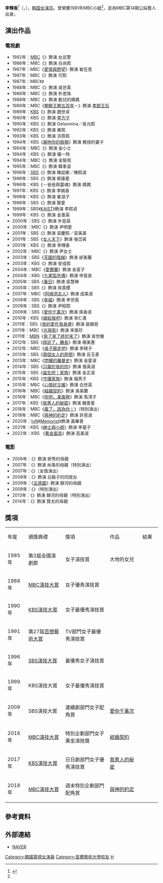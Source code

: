 {{藝人
| 姓名 = 李輝香
| 類型 = 女演員
| 圖片 =
| 圖片尺寸 =
| 圖片簡介 =
| 本名 =
| 外文名 = 이휘향
| 外文 = ko
| 羅馬拼音 =
| 英文名 =
| 暱稱 =
| 其他藝名 =
| 國籍 = {{KOR}}
| 出生日期 = {{birth_date_and_age|1960|11|19}}
| 出生地點 = {{KOR}}[[全羅南道|全羅南道]][[光州廣域市|光州市]]
| 配偶 = {{marriage|金斗助|1982|2005|end=widowed}}<ref>{{cite news|url=https://newslibrary.naver.com/viewer/index.nhn?articleId=1987111200329212001&editNo=3&printCount=1&publishDate=1987-11-12&officeId=00032&pageNo=12&printNo=12962&publishType=00020|title=「사랑과 야망」에 불쑥등장한 李휘향"演技열정 갈수록 뜨거워져요"|publisher=[[京鄉新聞|京鄉新聞]]|author=朴聖洙|date=1981-11-12|accessdate=2021-06-16|archive-date=2021-06-24|archive-url=https://web.archive.org/web/20210624195839/https://newslibrary.naver.com/viewer/index.nhn?articleId=1987111200329212001&editNo=3&printCount=1&publishDate=1987-11-12&officeId=00032&pageNo=12&printNo=12962&publishType=00020|dead-url=no}}</ref><ref>{{cite news|url=https://newslibrary.naver.com/viewer/index.nhn?articleId=1992052100329116008&editNo=15&printCount=1&publishDate=1992-05-21&officeId=00032&pageNo=16&printNo=14411&publishType=00010|title=「정든님」이휘향 "맡은 배역마다 독특한 향내"|publisher=京鄉新聞|author=|date=1992-05-21|accessdate=2021-06-16|archive-date=2021-06-24|archive-url=https://web.archive.org/web/20210624195958/https://newslibrary.naver.com/viewer/index.nhn?articleId=1992052100329116008&editNo=15&printCount=1&publishDate=1992-05-21&officeId=00032&pageNo=16&printNo=14411&publishType=00010|dead-url=no}}</ref><ref>{{Cite news|url=https://movie.v.daum.net/v/20051125144011234?f=o|title=이휘향, 남편 김두조씨와 사별 !|publisher={{lk|MyDaily|마이데일리}}|author=김민성|date=2005-11-25|accessdate=2021-06-16|archive-date=2021-06-27|archive-url=https://web.archive.org/web/20210627184230/https://movie.v.daum.net/v/20051125144011234?f=o|dead-url=no}}</ref>
| 語言 = [[韓語|韓語]]、[[英語|英語]]
| 教育程度 = [[首爾藝術大學|首爾藝術大學]]演劇學[[學士|學士]]
| 出道日期 = 1981年
}}

'''李輝香'''<ref name="MissMBC">{{cite news|url=https://newslibrary.naver.com/viewer/index.nhn?articleId=1981112600329212005&editNo=2&printCount=1&publishDate=1981-11-26&officeId=00032&pageNo=12&printNo=11127&publishType=00020|title=코미디언 李朱一,어린이 연속극서 맹활약 미스MBC 林智英|publisher=京鄉新聞|date=1981-11-26|accessdate=2021-03-01}}</ref>（{{lang-ko|이휘향}}，{{bd|1960年|11月19日|catIdx=L李}}），[[韩国|韩国]][[女演员|女演员]]。曾榮獲1981年MBC小姐<ref name="MissMBC"/>，並為MBC第14期公採藝人出身。

== 演出作品 ==
=== 電視劇 ===
*1982年：[[文化廣播_(韓國)|MBC]]《{{link-ko|搜查班長|수사반장}}》飾演 女巡警
*1986年：MBC《{{link-ko|每片葉上的露水|풀잎마다 이슬}}》飾演 白尚熙
*1987年：MBC《[[愛情與野望#1987年版本|愛情與野望]]》飾演 崔在恩
*1987年：MBC《{{link-ko|明天與明天|내일 또 내일 (드라마)}}》飾演 可熙
*1987年：MBC《{{link-ko|末班車的客人們|막차로 온 손님들 (드라마)}}》
*1988年：MBC《{{link-ko|忘記明天|내일 잊으리}}》飾演 吳世英
*1988年：MBC《{{link-ko|那我們也不知道|그것은 우리도 모른다}}》飾演 朴恩珠
*1988年：MBC《{{link-ko|藍色季節|푸른 계절}}》飾演 勳兒的媽媽
*1989年：MBC《[[朝鮮王朝五百年|朝鮮王朝五百年]]－{{link-ko|破門 (電視劇)|파문 (드라마)|破門}}》飾演 [[孝懿王后|孝懿王后]]
*1989年：[[韓國放送公社|KBS]]《{{link-ko|月光家族|달빛가족}}》飾演 趙世貞
*1990年：KBS《{{link-ko|王朝的歲月|왕조의 세월}}》飾演 [[李方子|李方子]]
*1990年：KBS《{{link-ko|野望的歲月|야망의 세월}}》飾演 Gelsomina／吳允熙
*1992年：KBS《{{link-ko|心愛的|정든 님 (1992년 드라마)}}》飾演 東熙
*1993年：KBS《{{link-ko|戀人 (1993年電視劇)|연인 (1993년 드라마)|戀人}}》飾演 洪燕熙
*1994年：KBS《[[KBS特輯電視劇#1994年|親吻你的臉頰]]》飾演 教授的妻子
*1994年：MBC《{{link-ko|野望 (電視劇)|야망 (드라마)|野望}}》飾演 金小士
*1994年：KBS《{{link-ko|女兒富家|딸부잣집}}》飾演 權一玲
*1994年：MBC《{{link-ko|綜合醫院 (電視劇)|종합병원 (드라마)|綜合醫院}}》飾演 金智苑
*1995年：MBC《{{link-ko|戀愛的基礎|연애의 기초}}》飾演 韓車淑
*1996年：[[SBS_(韓國)|SBS]]《{{link-ko|幸福的開始|행복의 시작}}》飾演 陳幼卿／陳熙淑
*1996年：SBS《{{link-ko|遇見|만남 (1995년 드라마)}}》飾演 柳康愛
*1996年：KBS《{{link-ko|KBS Drama Game|KBS 드라마게임|Drama Game}}－爸爸與靈魂》飾演 媽媽
*1997年：KBS《{{link-ko|春逝|봄날은 간다 (드라마)}}》飾演 李嫣香
*1998年：KBS《{{link-ko|活在世上|살다보면}}》飾演 崔淑子
*1998年：SBS《{{link-ko|媽媽的女兒|엄마의 딸}}》飾演 賢愛
*1999年：SBS《[[KAIST_(電視劇)|KAIST]]》飾演 李熙貞
*1999年：KBS《{{link-ko|有情 (1999年電視劇)|유정 (드라마)|有情}}》飾演 金善英
*2000年：SBS《{{link-ko|我好想見你|}}》飾演 朴慈英
*2000年：MBC《{{link-ko|秘密 (2000年電視劇)|비밀 (2000년 드라마)|秘密}}》飾演 尹明愛
*2001年：SBS《{{link-ko|美麗的日子 (電視劇)|아름다운 날들|美麗的日子}}》飾演 梁慶熙／梁美美
*2001年：SBS《[[女人天下|女人天下]]》飾演 張岱寅
*2001年：KBS《{{link-ko|為什麼女人？|여자는 왜?}}》飾演 李輝香
*2002年：MBC《{{link-ko|陽光情人夢|그 햇살이 나에게}}》飾演 尹女士
*2003年：SBS《[[天國的階梯|天國的階梯]]》飾演 邰美蘿
*2003年：KBS《{{link-ko|薔薇 (韓國電視劇)|찔레꽃 (드라마)|薔薇}}》飾演 安成熙
*2004年：MBC《[[爱尔兰_(电视剧)|愛爾蘭]]》飾演 金富子
*2004年：KBS《[[九尾狐外傳|九尾狐外傳]]》飾演 申首長
*2005年：SBS《[[春日_(韩国电视剧)|春日]]》飾演 吳慧琳
*2005年：SBS《{{link-ko|珍珠耳環|}}》飾演 徐真模
*2007年：MBC《[[阿峴洞夫人|阿峴洞夫人]]》飾演 成美淑
*2008年：SBS《[[幸福_(電視劇)|幸福]]》飾演 李世英
*2008年：SBS《{{link-ko|純潔的你|}}》飾演 尹昭熙
*2009年：SBS《[[愛你千萬次|愛你千萬次]]》飾演 孫香淑
*2010年：KBS《[[嫁給我吧|嫁給我吧]]》飾演 宋仁善
*2011年：SBS《[[我的愛在我身邊|我的愛在我身邊]]》飾演 裴靜慈
*2011年：MBC《[[光與影|光與影]]》飾演 宋美珍
*2011年：[[MBN|MBN]]《[[來了來了終於來了|來了來了終於來了]]》飾演 吳世雅
*2012年：SBS《[[拜託了，機長|拜託了，機長]]》飾演 楊美惠
*2012年：MBC《[[吳子龍走吧|吳子龍走吧]]》飾演 李棋子
*2013年：SBS《[[兩個女人的房間|兩個女人的房間]]》飾演 呂玉善
*2013年：MBC《[[閃耀的羅曼史|閃耀的羅曼史]]》飾演 金愛淑
*2014年：SBS《[[只屬於我的你|只屬於我的你]]》飾演 張英淑
*2015年：SBS《[[誕生吧！家族|誕生吧！家族]]》飾演 金正淑
*2015年：KBS《[[守護家族|守護家族]]》飾演 福秀子
*2015年：MBC《[[心情好又暖|心情好又暖]]》飾演 白世英
*2016年：MBC《[[結婚契約|結婚契約]]》飾演 吳美蘭
*2016年：MBC《[[吹吧，美風啊|吹吧，美風啊]]》飾演 馬清子
*2017年：KBS《[[我男人的秘密|我男人的秘密]]》飾演 魏善愛
*2018年：MBC《[[瘋了，因為你！|瘋了，因為你！]]》（特別演出）
*2018年：MBC《[[與神的約定|與神的約定]]》飾演 許恩淑
*2020年：[[tvN|tvN]]《[[Memorist|Memorist]]》飾演 黃畢善
*2021年：KBS《[[紳士與小姐|紳士與小姐]]》飾演 李基子
*2022年：KBS 《[[黄金面具_(电视剧)|黄金面具]]》飾演 高美淑
=== 電影 ===
*2006年：《{{link-ko|錯失愛情|사랑을 놓치다}}》飾演 妍秀的母親
*2007年：《{{link-ko|愛情 (2007年電影)|사랑 (2007년 영화)|愛情}}》飾演 尚禹的母親（特別演出）
*2007年：《{{link-ko|Humming|허밍|他，遇見愛}}》（友情演出）
*2008年：《{{link-ko|西洋骨董洋菓子店 (韓國電影)|서양골동양과자점 앤티크|西洋骨董洋菓子店}}》飾演 白鬍子的同居女
*2009年：《[[五感圖|五感圖]]》飾演 靜河的母親
*2009年：《{{link-ko|小石子的夢|돌멩이의 꿈}}》（特別演出）
*2013年：《{{link-ko|結束和開始|끝과 시작}}》飾演 靜河的母親（特別演出）
*2014年：《{{link-ko|好朋友們|좋은 친구들 (2014년 영화)|兄弟情}}》飾演 賢太的母親

== 獎項 ==
{|class="wikitable" style="text-align:center"
|-style="background:pink; color:black; font-weight:bold" align="center"
| width="60"|年度 ||width="150"| 頒獎典禮 ||width="200"| 獎項 ||width="140"| 作品 ||width="60"| 結果
|-
|1985年
|第3屆全國演劇節
|女子演技賞
|大地的女兒
|{{won}}
|-
|1988年
|[[MBC演技大獎|MBC演技大賞]]
|女子優秀演技賞
|{{link-ko|忘記明天|내일 잊으리}}
|{{won}}
|-
|1990年
|[[KBS演技大獎|KBS演技大賞]]
|女子最優秀演技賞
|rowspan=2|{{link-ko|野望的歲月|야망의 세월}}
|{{won}}
|-
|1991年
|第27屆[[百想藝術大獎|百想藝術大賞]]
|TV部門女子最優秀演技賞
|{{won}}
|-
|1996年
|[[SBS演技大獎|SBS演技大賞]]
|最優秀女子演技賞
|{{link-ko|幸福的開始|행복의 시작}}
|{{won}}
|-
|1999年
|KBS演技大賞
|女子最優秀演技賞
|{{link-ko|有情 (1999年電視劇)|유정 (드라마)|有情}}
|{{won}}
|-
|2009年
|SBS演技大賞
|連續劇部門女子配角賞
|[[愛你千萬次|愛你千萬次]]
|{{won}}
|-
|2016年
|[[2016_MBC演技大獎|MBC演技大賞]]
|特別企劃部門女子黃金演技獎
|[[結婚契約|結婚契約]]
|{{won}}
|-
|2017年
|[[2017_KBS演技大獎|KBS演技大賞]]
|日日劇部門女子優秀演技賞
|[[我男人的秘密|我男人的秘密]]
|{{nom}}
|-
|2018年
|[[MBC演技大獎|MBC演技大賞]]
|週末特別企劃部門配角賞
|[[與神的約定|與神的約定]]
|{{nom}}
|}

== 參考資料 ==
{{reflist}}

== 外部連結 ==
*[http://people.search.naver.com/search.naver?where=nexearch&query=%EC%9D%B4%ED%9C%98%ED%96%A5&sm=tab_txc&ie=utf8&key=PeopleService&os=97550 NAVER] {{Wayback|url=http://people.search.naver.com/search.naver?where=nexearch&query=%EC%9D%B4%ED%9C%98%ED%96%A5&sm=tab_txc&ie=utf8&key=PeopleService&os=97550 |date=20200404151459 }}{{ko}}

{{百想藝術大賞電視部門女子最優秀演技}}
{{DEFAULTSORT: Lee Hwi Hyang}}
[[Category:韓國電視女演員|Category:韓國電視女演員]]
[[Category:首爾藝術大學校友|Category:首爾藝術大學校友]]
[[Category:李姓|H]]